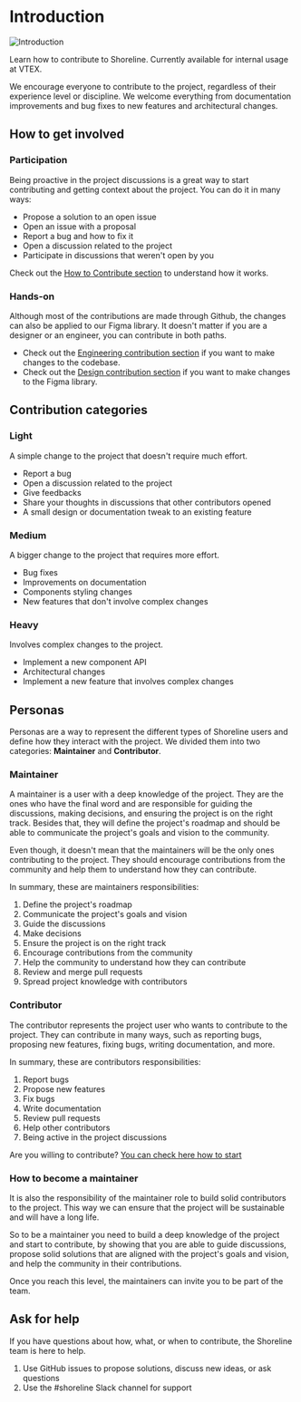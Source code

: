 # Introduction

![Introduction](/assets/introduction.png)

Learn how to contribute to Shoreline. Currently available for internal usage at VTEX.

We encourage everyone to contribute to the project, regardless of their experience level or discipline.
We welcome everything from documentation improvements and bug fixes to new features and architectural changes.

## How to get involved

### Participation

Being proactive in the project discussions is a great way to start contributing and getting context about the project. You can do it in many ways:

* Propose a solution to an open issue
* Open an issue with a proposal
* Report a bug and how to fix it
* Open a discussion related to the project
* Participate in discussions that weren't open by you

Check out the [How to Contribute section](/guides/how-to-contribute) to understand how it works.

### Hands-on

Although most of the contributions are made through Github, the changes can also be applied to our Figma library.
It doesn't matter if you are a designer or an engineer, you can contribute in both paths.

* Check out the [Engineering contribution section](/guides/engineering-contribution/development-guideline) if you want to make changes to the codebase.
* Check out the [Design contribution section](/guides/design-contribution/handoff-requirements) if you want to make changes to the Figma library.

## Contribution categories

### Light
A simple change to the project that doesn't require much effort.

* Report a bug
* Open a discussion related to the project
* Give feedbacks
* Share your thoughts in discussions that other contributors opened
* A small design or documentation tweak to an existing feature

### Medium
A bigger change to the project that requires more effort.

* Bug fixes
* Improvements on documentation
* Components styling changes
* New features that don't involve complex changes

### Heavy
Involves complex changes to the project.

* Implement a new component API
* Architectural changes
* Implement a new feature that involves complex changes

## Personas

Personas are a way to represent the different types of Shoreline users and define how they interact with the project.
We divided them into two categories: **Maintainer** and **Contributor**.

### Maintainer

A maintainer is a user with a deep knowledge of the project. They are the ones who have the final word and are
responsible for guiding the discussions, making decisions, and ensuring the project is on the right track. Besides that,
they will define the project's roadmap and should be able to communicate the project's goals and vision to the community.

Even though, it doesn't mean that the maintainers will be the only ones contributing to the project. They should encourage
contributions from the community and help them to understand how they can contribute.

In summary, these are maintainers responsibilities:

1. Define the project's roadmap
2. Communicate the project's goals and vision
3. Guide the discussions
4. Make decisions
5. Ensure the project is on the right track
6. Encourage contributions from the community
7. Help the community to understand how they can contribute
8. Review and merge pull requests
9. Spread project knowledge with contributors

### Contributor

The contributor represents the project user who wants to contribute to the project. They can contribute in many ways, such as
reporting bugs, proposing new features, fixing bugs, writing documentation, and more.

In summary, these are contributors responsibilities:

1. Report bugs
2. Propose new features
3. Fix bugs
4. Write documentation
5. Review pull requests
6. Help other contributors
7. Being active in the project discussions

Are you willing to contribute? [You can check here how to start](/guides/contributing)

### How to become a maintainer

It is also the responsibility of the maintainer role to build solid contributors to the project. This way we can ensure that the project will be sustainable and will have a long life.

So to be a maintainer you need to build a deep knowledge of the project and start to contribute, by showing that you are able to guide discussions,
propose solid solutions that are aligned with the project's goals and vision, and help the community in their contributions.

Once you reach this level, the maintainers can invite you to be part of the team.

## Ask for help

If you have questions about how, what, or when to contribute, the Shoreline team is here to help.

1. Use GitHub issues to propose solutions, discuss new ideas, or ask questions
2. Use the #shoreline Slack channel for support
